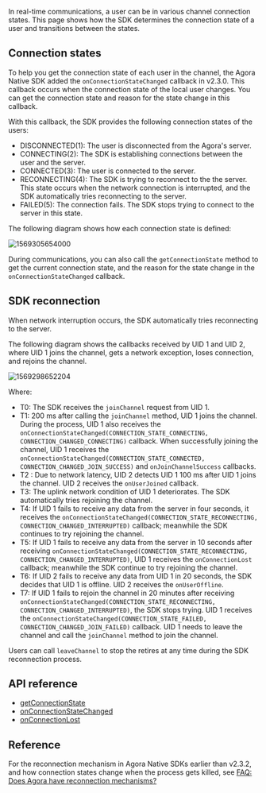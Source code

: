 <PlatformWrapper platform="windows-cpp">

In real-time communications, a user can be in various channel connection states. This page shows how the SDK determines the connection state of a user and transitions between the states.

## Connection states

To help you get the connection state of each user in the channel, the Agora Native SDK added the `onConnectionStateChanged` callback in v2.3.0. This callback occurs when the connection state of the local user changes. You can get the connection state and reason for the state change in this callback.

With this callback, the SDK provides the following connection states of the users:

- DISCONNECTED(1): The user is disconnected from the Agora's server.
- CONNECTING(2): The SDK is establishing connections between the user and the server.
- CONNECTED(3): The user is connected to the server.
- RECONNECTING(4): The SDK is trying to reconnect to the the server. This state occurs when the network connection is interrupted, and the SDK automatically tries reconnecting to the server.
- FAILED(5): The connection fails. The SDK stops trying to connect to the server in this state.

The following diagram shows how each connection state is defined:

![1569305654000](https://web-cdn.agora.io/docs-files/1569305654000)

During communications, you can also call the `getConnectionState` method to get the current connection state, and the reason for the state change in the `onConnectionStateChanged` callback.

## SDK reconnection

When network interruption occurs, the SDK automatically tries reconnecting to the server.

The following diagram shows the callbacks received by UID 1 and UID 2, where UID 1 joins the channel, gets a network exception, loses connection, and rejoins the channel.

![1569298652204](https://web-cdn.agora.io/docs-files/1569298652204)

Where:

- T0: The SDK receives the `joinChannel` request from UID 1.
- T1: 200 ms after calling the `joinChannel` method, UID 1 joins the channel. During the process, UID 1 also receives the `onConnectionStateChanged(CONNECTION_STATE_CONNECTING, CONNECTION_CHANGED_CONNECTING)` callback. When successfully joining the channel, UID 1 receives the `onConnectionStateChanged(CONNECTION_STATE_CONNECTED, CONNECTION_CHANGED_JOIN_SUCCESS)` and `onJoinChannelSuccess` callbacks.
- T2 : Due to network latency, UID 2 detects UID 1 100 ms after UID 1 joins the channel. UID 2 receives the `onUserJoined` callback.
- T3: The uplink network condition of UID 1 deteriorates. The SDK automatically tries rejoining the channel.
- T4: If UID 1 fails to receive any data from the server in four seconds, it receives the `onConnectionStateChanged(CONNECTION_STATE_RECONNECTING, CONNECTION_CHANGED_INTERRUPTED)` callback; meanwhile the SDK continues to try rejoining the channel.
- T5: If UID 1 fails to receive any data from the server in 10 seconds after receiving `onConnectionStateChanged(CONNECTION_STATE_RECONNECTING, CONNECTION_CHANGED_INTERRUPTED)`, UID 1 receives the `onConnectionLost` callback; meanwhile the SDK continue to try rejoining the channel.
- T6: If UID 2 fails to receive any data from UID 1 in 20 seconds, the SDK decides that UID 1 is offline. UID 2 receives the `onUserOffline`.
- T7: If UID 1 fails to rejoin the channel in 20 minutes after receiving `onConnectionStateChanged(CONNECTION_STATE_RECONNECTING, CONNECTION_CHANGED_INTERRUPTED)`, the SDK stops trying. UID 1 receives the `onConnectionStateChanged(CONNECTION_STATE_FAILED, CONNECTION_CHANGED_JOIN_FAILED)` callback. UID 1 needs to leave the channel and call the `joinChannel` method to join the channel.

<div class="alert note">Users can call <code>leaveChannel</code> to stop the retires at any time during the SDK reconnection process.</div>

## API reference
- [getConnectionState](./API%20Reference/cpp/classagora_1_1rtc_1_1_i_rtc_engine.html#a512b149d4dc249c04f9e30bd31767362)
- [onConnectionStateChanged](./API%20Reference/cpp/classagora_1_1rtc_1_1_i_rtc_engine_event_handler.html#af409b2e721d345a65a2c600cea2f5eb4)
- [onConnectionLost](./API%20Reference/cpp/classagora_1_1rtc_1_1_i_rtc_engine_event_handler.html#ab5c110382a2ef7eb92cd069c22884727)

## Reference

For the reconnection mechanism in Agora Native SDKs earlier than v2.3.2, and how connection states change when the process gets killed, see [FAQ: Does Agora have reconnection mechanisms?](https://docs.agora.io/en/faq/sdk_behavior)

</PlatformWrapper>